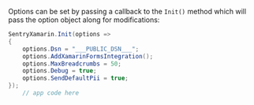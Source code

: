 Options can be set by passing a callback to the `Init()` method which will
pass the option object along for modifications:


```csharp
SentryXamarin.Init(options =>
{
    options.Dsn = "___PUBLIC_DSN___";
    options.AddXamarinFormsIntegration();
    options.MaxBreadcrumbs = 50;
    options.Debug = true;
    options.SendDefaultPii = true;
});
    // app code here
```
